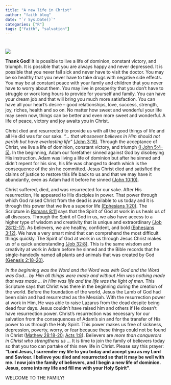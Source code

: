 ```yaml
---
title: "A new life in Christ"
author: "faith blog"
date: "`r Sys.Date()`" 
categories: ["R"]    
tags: ["faith", "salvation"]
---
```


#  

![](cross.png) 

<b> Thank God! </b>
It is possible to live a life of dominion, constant victory, and triumph. It is possible that you are always happy and never depressed. It is possible that you never fall sick and never have to visit the doctor. You may be so healthy that you never have to take drugs with negative side effects. You may be at constant peace with your family and children that you never have to worry about them. You may live in prosperity that you don’t have to struggle or work long hours to provide for yourself and family. You can have your dream job and that will bring you much more satisfaction. You can have all your heart’s desire – good relationships, love, success, strength, joy, riches, health and so on. No matter how sweet and wonderful your life may seem now, things can be better and even more sweet and wonderful. A life of peace, victory and joy awaits you in Christ. 

Christ died and resurrected to provide us with all the good things of life and all He did was for our sake. *“… that whosoever believes in Him should not perish but have everlasting life”*   [(John 3:16)](). Through the acceptance of Christ, we live a life of dominion, constant victory, and triumph [(I John 5:4-5)](). In the beginning, Adam our forefather sinned against God by disobeying His instruction. Adam was living a life of dominion but after he sinned and didn’t repent for his sins, his life was changed to death which is the consequence of the sin he committed. Jesus Christ died and satisfied the claims of justice to restore this life back to us and that we may have it abundantly, even as Adam had it before he sinned [(John 10:10)](). 

Christ suffered, died, and was resurrected for our sake. After His resurrection, He appeared to His disciples in power. That power through which God raised Christ from the dead is available to us today and it is through this power that we live a superior life [(Ephesians 1:20)](). The Scripture in [Romans 8:11]() says that the Spirit of God at work in us heals us of all diseases. Through the Spirit of God in us, we also have access to a higher type of wisdom and creativity that is unique and extraordinary [(Job 28:12-17)](). As believers, we are healthy, confident, and bold [(Ephesians 3:12)](). We have a very smart mind that can comprehend the most difficult things quickly. The Spirit of God at work in us through Jesus Christ makes us of a quick understanding [(Job 32:8)](). This is the same wisdom and creativity at work in Adam before he sinned and the Bible records that he single-handedly named all plants and animals that was created by God [(Genesis 2:18-20)](). 

*In the beginning was the Word and the Word was with God and the Word was God… by Him all things were made and without Him was nothing made that was made … In Him was life and the life was the light of men.* This Scripture says that Christ was there in the beginning during the creation of the world. Before the foundation of the world, Jesus the Lamb of God had been slain and had resurrected as the Messiah. With the resurrection power at work in Him, He was able to raise Lazarus from the dead despite being dead four days. Jesus couldn’t have raised him and others if He doesn’t have resurrection power. Christ’s resurrection was necessary for our salvation from the consequences of Adam’s sin and for the transfer of His power to us through the Holy Spirit. This power makes us free of sickness, depression, poverty, worry, or fear because these things could not be found in Christ ([Mathew 28:18-20](); [Acts 1:8]()). Believers are *more than conquerors in Christ who strengthens us ...* It is time to join the family of believers today so that you too can partake of this new life in Christ. Please say this prayer: **“Lord Jesus, I surrender my life to you today and accept you as my Lord and Saviour. I believe you died and resurrected so that it may be well with me. I now join the family of believers, and I begin a new life of dominion. Jesus, come into my life and fill me with your Holy Spirit”**. 

WELCOME TO THE FAMILY!




